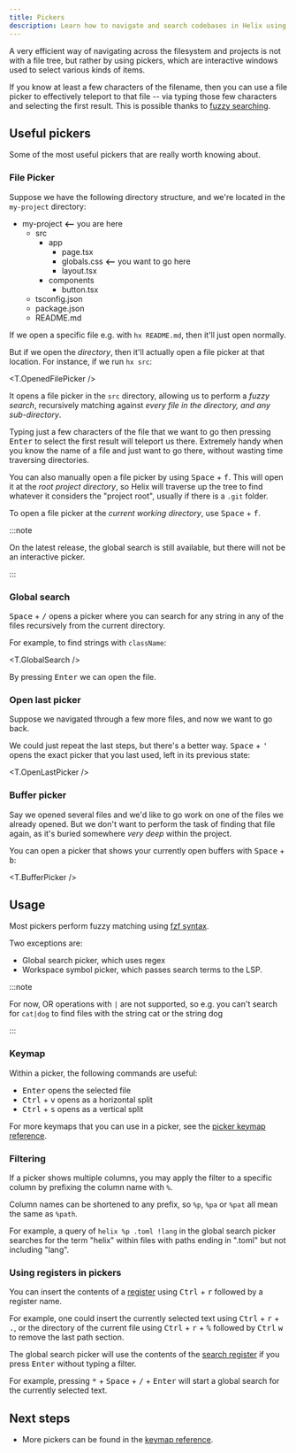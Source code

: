 ```yaml
---
title: Pickers
description: Learn how to navigate and search codebases in Helix using tools such as a fuzzy finder
---
```





A very efficient way of navigating across the filesystem and projects is not with a file tree, but rather by using pickers, which are interactive windows used to select various kinds of items.

If you know at least a few characters of the filename, then you can use a file picker to effectively teleport to that file -- via typing those few characters and selecting the first result. This is possible thanks to [fuzzy searching](https://www.techtarget.com/whatis/definition/fuzzy-search).

## Useful pickers

Some of the most useful pickers that are really worth knowing about.

### File Picker

Suppose we have the following directory structure, and we're located in the `my-project` directory:

<FileTree>

- my-project **⟵** you are here
  - src
    - app
      - page.tsx
      - globals.css **⟵** you want to go here
      - layout.tsx
    - components
      - button.tsx
  - tsconfig.json
  - package.json
  - README.md

</FileTree>

If we open a specific file e.g. with `hx README.md`, then it'll just open normally.

But if we open the _directory_, then it'll actually open a file picker at that location. For instance, if we run `hx src`:

<T.OpenedFilePicker />

It opens a file picker in the `src` directory, allowing us to perform a _fuzzy search_, recursively matching against _every file in the directory, and any sub-directory_.

Typing just a few characters of the file that we want to go then pressing <kbd>Enter</kbd> to select the first result will teleport us there. Extremely handy when you know the name of a file and just want to go there, without wasting time traversing directories.

You can also manually open a file picker by using <kbd>Space</kbd> + <kbd>f</kbd>. This will open it at the _root project directory_, so Helix will traverse up the tree to find whatever it considers the "project root", usually if there is a `.git` folder.

To open a file picker at the _current working directory_, use <kbd>Space</kbd> + <kbd>f</kbd>.

:::note

On the latest release, the global search is still available, but there will not be an interactive picker.

:::

<Master>

### Global search

<kbd>Space</kbd> + <kbd>/</kbd> opens a picker where you can search for any string in any of the files recursively from the current directory.

For example, to find strings with `className`:

<T.GlobalSearch />

By pressing <kbd>Enter</kbd> we can open the file.

</Master>

### Open last picker

Suppose we navigated through a few more files, and now we want to go back.

We could just repeat the last steps, but there's a better way. <kbd>Space</kbd> + <kbd>'</kbd> opens the exact picker that you last used, left in its previous state:

<T.OpenLastPicker />

### Buffer picker

Say we opened several files and we'd like to go work on one of the files we already opened. But we don't want to perform the task of finding that file again, as it's buried somewhere _very deep_ within the project.

You can open a picker that shows your currently open buffers with <kbd>Space</kbd> + <kbd>b</kbd>:

<T.BufferPicker />

## Usage

Most pickers perform fuzzy matching using [fzf syntax](https://github.com/junegunn/fzf?tab=readme-ov-file#search-syntax).

Two exceptions are:

- Global search picker, which uses regex
- Workspace symbol picker, which passes search terms to the LSP.

:::note

For now, OR operations with `|` are not supported, so e.g. you can't search for `cat|dog` to find files with the string cat or the string dog

:::

### Keymap

Within a picker, the following commands are useful:

- <kbd>Enter</kbd> opens the selected file
- <kbd>Ctrl</kbd> + <kbd>v</kbd> opens as a horizontal split
- <kbd>Ctrl</kbd> + <kbd>s</kbd> opens as a vertical split

For more keymaps that you can use in a picker, see the [picker keymap reference](/reference/keymap#picker).

<Master>

### Filtering

If a picker shows multiple columns, you may apply the filter to a specific column by prefixing the column name with `%`.

Column names can be shortened to any prefix, so `%p`, `%pa` or `%pat` all mean the same as `%path`.

For example, a query of `helix %p .toml !lang` in the global search picker searches for the term "helix" within files with paths ending in ".toml" but not including "lang".

</Master>

### Using registers in pickers

You can insert the contents of a [register](/start-here/basics#registers) using <kbd>Ctrl</kbd> + <kbd>r</kbd> followed by a register name.

For example, one could insert the currently selected text using <kbd>Ctrl</kbd> + <kbd>r</kbd> + <kbd>.</kbd>, or the directory of the current file using <kbd>Ctrl</kbd> + <kbd>r</kbd> + <kbd>%</kbd> followed by <kbd>Ctrl</kbd> <kbd>w</kbd> to remove the last path section.

The global search picker will use the contents of the [search register](/reference/registers#default-registers) if you press <kbd>Enter</kbd> without typing a filter.

For example, pressing <kbd>\*</kbd> + <kbd>Space</kbd> + <kbd>/</kbd> + <kbd>Enter</kbd> will start a global search for the currently selected text.

## Next steps

- More pickers can be found in the [keymap reference](/reference/keymap#space-mode).
